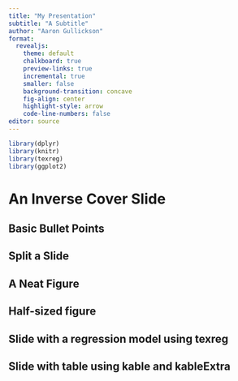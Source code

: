 ```yaml
---
title: "My Presentation"
subtitle: "A Subtitle"
author: "Aaron Gullickson"
format:
  revealjs: 
    theme: default
    chalkboard: true
    preview-links: true
    incremental: true
    smaller: false
    background-transition: concave
    fig-align: center
    highlight-style: arrow
    code-line-numbers: false
editor: source
---
```


```r
library(dplyr)
library(knitr)
library(texreg)
library(ggplot2)
```



# An Inverse Cover Slide

## Basic Bullet Points

## Split a Slide

## A Neat Figure

## Half-sized figure


## Slide with a regression model using texreg


## Slide with table using kable and kableExtra
